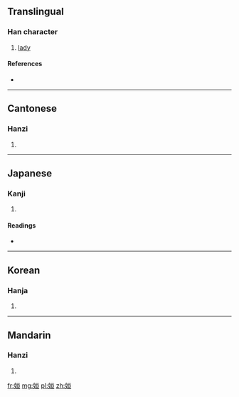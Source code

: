 ==Translingual==

===Han character===
{{Han char|rn=38|rad=女|as=06|sn=9|four=4141<sub>6</sub>|canj=女一日一 (VMAM)|ids=⿰[[女]][[亘]]}}

# [[lady]]

====References====
* {{Han ref|kx=0260.260|dkj=06232|dj=0527.020|hdz=21043.030|uh=59EE|ud=23022|bh=CE64|bd=52836}}

----

==Cantonese==

===Hanzi===
{{yue-hanzi|jyut=|y=hang4}}

# {{defn|lang=yue|sort=女06}}

----

==Japanese==

===Kanji===
{{ja-kanji|grade=|rs=女06}}

# {{defn|lang=ja|sort=女06}}

====Readings====
* {{ja-readings|on=[[こう]] (kō), [[ごう]] (gō), [[じょう]] (jō)|kun=}}

----

==Korean==

===Hanja===
{{ko-hanja|hangeul=항|rv=hang|mr=hang}}

# {{defn|lang=ko|sort=女06}}

----

==Mandarin==

===Hanzi===
{{cmn-hanzi|pin=[[héng]] ([[heng2]])|wg=heng<sup>2</sup>}}

# {{defn|lang=cmn|sort=女06}}

[[fr:姮]]
[[mg:姮]]
[[pl:姮]]
[[zh:姮]]